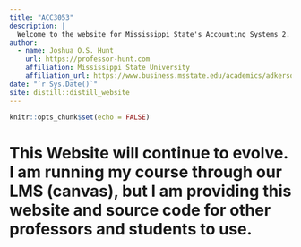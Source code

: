 ```yaml
---
title: "ACC3053"
description: |
  Welcome to the website for Mississippi State's Accounting Systems 2.
author:
  - name: Joshua O.S. Hunt 
    url: https://professor-hunt.com
    affiliation: Mississippi State University
    affiliation_url: https://www.business.msstate.edu/academics/adkerson-school-accountancy 
date: "`r Sys.Date()`"
site: distill::distill_website
---
```


```r
knitr::opts_chunk$set(echo = FALSE)

```

# This Website will continue to evolve. I am running my course through our LMS (canvas), but I am providing this website and source code for other professors and students to use.
